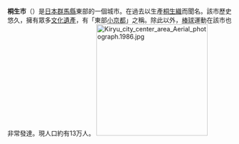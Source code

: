 {{Unreferenced |time=2019-08-09T05:06:27+00:00 }}

{{日本都市|
自治體名=桐生市|
圖像=[[File:Kiryu_Club_Building.JPG|240px]]|
圖像說明=[[桐生俱樂部會館|桐生俱樂部會館]]|
市章=[[File:Emblem_of_Kiryu.gif|100px]]|
日文原名=桐生市|
平假名=きりゅうし|
羅馬字拼音=Kiryū-shi|
都道府縣=群馬縣|
支廳=|
編號=10203-2|
面積=274.45|
邊界未定=|
人口=113,572|
統計時間=2016年6月1日|
自治體=[[前橋市|前橋市]]、[[伊勢崎市|伊勢崎市]]、[[太田市|太田市]]、[[沼田市|沼田市]]、[[綠市|綠市]]<br />'''[[栃木縣|栃木縣]]'''：[[足利市|足利市]]、[[佐野市|佐野市]]|
花=[[一串紅|一串紅]]|
樹=[[木犀|木犀]]|
鳥=|
其他象徵物=市花木|
其他象徵=[[泡桐|泡桐]]|
郵遞區號=376-8501|
所在地=桐生市織姫町1番1號|
電話號碼=277-46-1111|
外部連結=http://www.city.kiryu.lg.jp/|
經度=|
緯度=|
地圖=[[File:Kiryu_in_Gunma_Prefecture.png|250px]]|
註記=
}}
'''桐生市'''（{{jpn|j=桐生市|hg=きりゅうし|rm=Kiryū shi|f=y}}）是[[日本|日本]][[群馬縣|群馬縣]]東部的一個城市。在過去以生產[[桐生織|桐生織]]而聞名。該市歷史悠久，擁有眾多[[文化遺產|文化遺產]]，有「東部[[小京都|小京都]]」之稱。除此以外，[[棒球|棒球]]運動在該市也非常發達。現人口約有13万人。
[[File:Kiryu_city_center_area_Aerial_photograph.1986.jpg|250px]]
{{群馬縣}}
{{Authority control}}
{{Japan-geo-stub}}